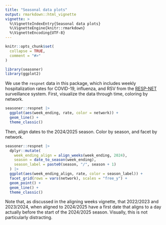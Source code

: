 ```yaml
---
title: "Seasonal data plots"
output: rmarkdown::html_vignette
vignette: >
  %\VignetteIndexEntry{Seasonal data plots}
  %\VignetteEngine{knitr::rmarkdown}
  %\VignetteEncoding{UTF-8}
---
```


```r
knitr::opts_chunk$set(
  collapse = TRUE,
  comment = "#>"
)
```

```r
library(seasoner)
library(ggplot2)
```

We use the `respnet` data in this package, which includes weekly hospitalization rates for COVID-19, influenza, and RSV from the [RESP-NET](https://www.cdc.gov/resp-net/dashboard/index.html) surveillance system. First, visualize the data through time, coloring by network.

```r
seasoner::respnet |>
  ggplot(aes(week_ending, rate, color = network)) +
  geom_line() +
  theme_classic()
```

Then, align dates to the 2024/2025 season. Color by season, and facet by network.

```r
seasoner::respnet |>
  dplyr::mutate(
    week_ending_align = align_weeks(week_ending, 2024),
    season = date_to_season(week_ending),
    season_label = paste0(season, "/", season + 1)
  ) |>
  ggplot(aes(week_ending_align, rate, color = season_label)) +
  facet_grid(rows = vars(network), scales = "free_y") +
  geom_point() +
  geom_line() +
  theme_classic()
```

Note that, as discussed in the aligning weeks vignette, that 2022/2023 and 2023/2024, when aligned to 2024/2025 have a first date that aligns to a day actually before the start of the 2024/2025 season. Visually, this is not particularly distracting.
